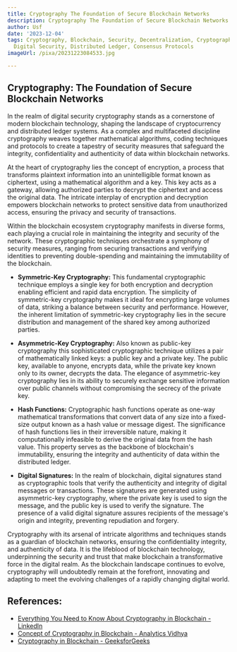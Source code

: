 ```yaml
---
title: Cryptography The Foundation of Secure Blockchain Networks
description: Cryptography The Foundation of Secure Blockchain Networks
author: Usf
date: '2023-12-04'
tags: Cryptography, Blockchain, Security, Decentralization, Cryptography Networks,
  Digital Security, Distributed Ledger, Consensus Protocols
imageUrl: /pixa/20231223084533.jpg

---
```

## **Cryptography: The  Foundation of Secure Blockchain Networks**

In the  realm of digital security cryptography stands as a cornerstone of modern blockchain technology, shaping the landscape of cryptocurrency and distributed ledger systems. As  a complex and multifaceted discipline cryptography weaves  together mathematical algorithms, coding techniques  and protocols  to create a tapestry of security measures that safeguard the integrity, confidentiality and authenticity of data within  blockchain networks.

At the heart of cryptography lies the concept of encryption, a process that transforms plaintext information into an unintelligible format known as ciphertext, using a mathematical algorithm and a key. This key acts as a gateway, allowing authorized parties  to decrypt the ciphertext  and access the original data.  The intricate interplay  of encryption and decryption empowers blockchain networks to protect sensitive data from unauthorized access, ensuring the privacy and security of transactions.

Within the blockchain ecosystem cryptography  manifests in diverse forms, each playing a crucial role in maintaining the integrity and  security of  the network. These cryptographic techniques orchestrate a symphony of security measures, ranging from securing transactions and verifying identities to preventing double-spending and maintaining the immutability of  the blockchain.

* **Symmetric-Key Cryptography:** This fundamental cryptographic technique  employs  a single key for both encryption and decryption enabling efficient and rapid data encryption. The simplicity  of symmetric-key cryptography makes it ideal for encrypting  large  volumes of data, striking a balance between security and performance. However, the inherent limitation of  symmetric-key cryptography lies in  the secure distribution and management of the shared key among authorized  parties.

* **Asymmetric-Key Cryptography:** Also known as public-key cryptography this sophisticated cryptographic technique utilizes a pair of mathematically linked keys:  a public key and a private key. The public  key, available to anyone,  encrypts data, while the private key known only to  its owner, decrypts the data.  The  elegance of asymmetric-key cryptography lies in its ability to securely exchange sensitive information over public channels without compromising the secrecy  of the private key.

* **Hash Functions:** Cryptographic hash functions operate as one-way mathematical transformations that convert data of any size into a fixed-size  output known as a hash value or message digest. The  significance of  hash functions lies in their irreversible nature, making it computationally infeasible to derive the original data  from the hash value. This property serves as the backbone of  blockchain's immutability, ensuring the integrity  and authenticity of data  within the distributed ledger.

* **Digital Signatures:** In the realm of blockchain, digital signatures stand as cryptographic tools  that verify the authenticity and integrity of digital messages or transactions. These signatures are generated using asymmetric-key cryptography,  where the private key is used to sign the message, and the public key is used to  verify the signature. The presence of a  valid digital signature assures  recipients of  the message's origin and integrity, preventing repudiation and forgery.

Cryptography with its arsenal of intricate algorithms and techniques stands as a  guardian of blockchain  networks, ensuring the confidentiality integrity, and authenticity of data. It is the lifeblood  of  blockchain technology, underpinning the security and trust that make blockchain a transformative force in the digital  realm. As the blockchain landscape continues to  evolve,  cryptography will undoubtedly remain  at the forefront,  innovating and adapting to meet  the evolving challenges of a rapidly changing digital world.

## References:
- [Everything You Need to Know About Cryptography in Blockchain - LinkedIn](https://www.linkedin.com/pulse/everything-you-need-know-cryptography-blockchain-spydra)
- [Concept of Cryptography in Blockchain - Analytics Vidhya](https://www.analyticsvidhya.com/blog/2022/09/concept-of-cryptography-in-blockchain/)
- [Cryptography in Blockchain - GeeksforGeeks](https://www.geeksforgeeks.org/cryptography-in-blockchain/)
